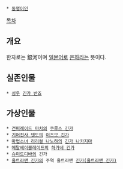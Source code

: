  * [[동명이인]]
[[목차]]
== 개요 ==
한자로는 銀河이며 [[일본어]]로 [[은하]]라는 뜻이다.

== 실존인물 ==
 * [[성우]] [[긴가 반죠]]
== 가상인물 ==
 * [[건퍼레이드 마치]]의 [[쿠루스 긴가]]
 * [[기어전사 덴도]]의 [[이즈모 긴가]]
 * [[마법소녀 리리컬 나노하]]의 [[긴가 나카지마]]
 * [[메탈베이블레이드]]의 [[하가네 긴가]]
 * [[슈미드디바]]의 긴가
 * [[울트라맨 긴가]]의 주역 울트라맨 [[긴가(울트라맨 긴가)]]
